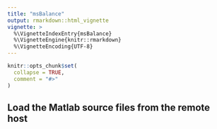 ```yaml
---
title: "msBalance"
output: rmarkdown::html_vignette
vignette: >
  %\VignetteIndexEntry{msBalance}
  %\VignetteEngine{knitr::rmarkdown}
  %\VignetteEncoding{UTF-8}
---
```


```r
knitr::opts_chunk$set(
  collapse = TRUE,
  comment = "#>"
)
```

## Load the Matlab source files from the remote host


